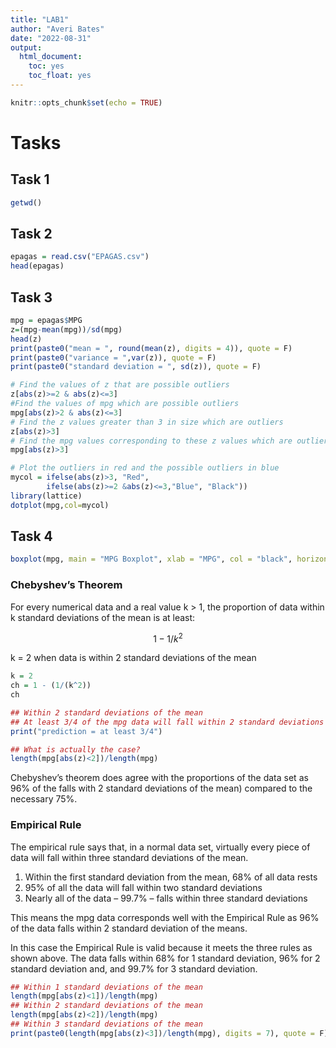 ```yaml
---
title: "LAB1"
author: "Averi Bates"
date: "2022-08-31"
output: 
  html_document:
    toc: yes
    toc_float: yes
---
```


```r
knitr::opts_chunk$set(echo = TRUE)
```
# Tasks

## Task 1
```r
getwd()
```

## Task 2
```r
epagas = read.csv("EPAGAS.csv")
head(epagas)
```


## Task 3
```r
mpg = epagas$MPG
z=(mpg-mean(mpg))/sd(mpg)
head(z)
print(paste0("mean = ", round(mean(z), digits = 4)), quote = F)
print(paste0("variance = ",var(z)), quote = F)
print(paste0("standard deviation = ", sd(z)), quote = F)
```
```r
# Find the values of z that are possible outliers
z[abs(z)>=2 & abs(z)<=3]
#Find the values of mpg which are possible outliers
mpg[abs(z)>2 & abs(z)<=3]
# Find the z values greater than 3 in size which are outliers
z[abs(z)>3]
# Find the mpg values corresponding to these z values which are outliers
mpg[abs(z)>3]
```
```r
# Plot the outliers in red and the possible outliers in blue
mycol = ifelse(abs(z)>3, "Red",
        ifelse(abs(z)>=2 &abs(z)<=3,"Blue", "Black")) 
library(lattice)
dotplot(mpg,col=mycol)
```


## Task 4
```r
boxplot(mpg, main = "MPG Boxplot", xlab = "MPG", col = "black", horizontal = T, notch = T)
```

### Chebyshev’s Theorem
For every numerical data and a real value k > 1, the proportion of data within k standard deviations of the mean is at least:

$$1-1/k^2$$

k = 2 when data is within 2 standard deviations of the mean 
```r
k = 2
ch = 1 - (1/(k^2))
ch
```

```r
## Within 2 standard deviations of the mean
## At least 3/4 of the mpg data will fall within 2 standard deviations
print("prediction = at least 3/4")

## What is actually the case?
length(mpg[abs(z)<2])/length(mpg)
```
Chebyshev's theorem does agree with the proportions of the data set as 96% of the falls with 2 standard deviations of the mean) compared to the necessary 75%.

### Empirical Rule
The empirical rule says that, in a normal data set, virtually every piece of data will fall within three standard deviations of the mean.

1. Within the first standard deviation from the mean, 68% of all data rests
2. 95% of all the data will fall within two standard deviations
3. Nearly all of the data – 99.7% – falls within three standard deviations

This means the mpg data corresponds well with the Empirical Rule as 96% of the data falls within 2 standard deviation of the means. 

In this case the Empirical Rule is valid because it meets the three rules as shown above. The data falls within 68% for 1 standard deviation, 96% for 2 standard deviation and, and 99.7% for 3 standard deviation. 
```r
## Within 1 standard deviations of the mean
length(mpg[abs(z)<1])/length(mpg)
## Within 2 standard deviations of the mean
length(mpg[abs(z)<2])/length(mpg)
## Within 3 standard deviations of the mean
print(paste0(length(mpg[abs(z)<3])/length(mpg), digits = 7), quote = F)
```

